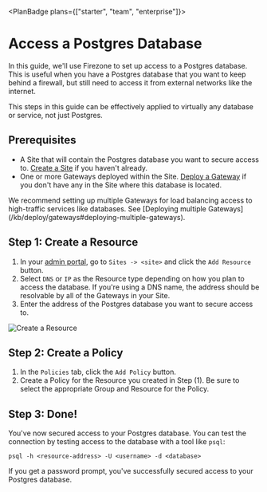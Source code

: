 
<PlanBadge plans={["starter", "team", "enterprise"]}>

# Access a Postgres Database

</PlanBadge>

In this guide, we'll use Firezone to set up access to a Postgres database. This
is useful when you have a Postgres database that you want to keep behind a
firewall, but still need to access it from external networks like the internet.

<Alert color="info">
  This steps in this guide can be effectively applied to virtually any database
  or service, not just Postgres.
</Alert>

## Prerequisites

- A Site that will contain the Postgres database you want to secure access to.
  [Create a Site](/kb/deploy/sites) if you haven't already.
- One or more Gateways deployed within the Site.
  [Deploy a Gateway](/kb/deploy/gateways) if you don't have any in the Site
  where this database is located.

<Alert color="warning">
  We recommend setting up multiple Gateways for load balancing access to
  high-traffic services like databases. See [Deploying multiple
  Gateways](/kb/deploy/gateways#deploying-multiple-gateways).
</Alert>

## Step 1: Create a Resource

1. In your [admin portal](https://app.firezone.dev), go to `Sites -> <site>` and
   click the `Add Resource` button.
1. Select `DNS` or `IP` as the Resource type depending on how you plan to access
   the database. If you're using a DNS name, the address should be resolvable by
   all of the Gateways in your Site.
1. Enter the address of the Postgres database you want to secure access to.

<Link
  href="/images/kb/use-cases/postgres-access/step1.png"
  target="_blank"
  rel="nofollow"
>
  <Image
    src="/images/kb/use-cases/postgres-access/step1.png"
    alt="Create a Resource"
    width={1200}
    height={1200}
  />
</Link>

## Step 2: Create a Policy

1. In the `Policies` tab, click the `Add Policy` button.
1. Create a Policy for the Resource you created in Step (1). Be sure to select
   the appropriate Group and Resource for the Policy.

## Step 3: Done!

You've now secured access to your Postgres database. You can test the connection
by testing access to the database with a tool like `psql`:

```
psql -h <resource-address> -U <username> -d <database>
```

If you get a password prompt, you've successfully secured access to your
Postgres database.

<SupportOptions />
